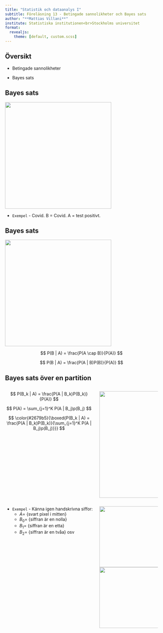 ```yaml
---
title: "Statistik och dataanalys I"
subtitle: Föreläsning 13 - Betingade sannolikheter och Bayes sats
author: "**Mattias Villani**"
institute: Statistiska institutionen<br>Stockholms universitet
format: 
  revealjs:
    theme: [default, custom.scss]
---
```


## Översikt

-   Betingade sannolikheter

-   Bayes sats

## Bayes sats

![](figs/bayes_twoevents.svg){fig-align="center" width="350"}

-   `Exempel` - Covid. B = Covid. A = test positivt.

## Bayes sats

![](figs/bayes_twoevents_cond.svg){fig-align="center" width="350"}

$$
    P(B | A) = \frac{P(A \cap B)}{P(A)}
$$

$$
    P(B | A) = \frac{P(A | B)P(B)}{P(A)}
$$

## Bayes sats över en partition

:::: columns
::: {.column width="60%"}
$$
    P(B_k | A) = \frac{P(A | B_k)P(B_k)}{P(A)}
$$

$$
    P(A) = \sum_{j=1}^K P(A | B_j)p(B_j)
$$

$$
    \color{#2679b5}{\boxed{P(B_k | A) = \frac{P(A | B_k)P(B_k)}{\sum_{j=1}^K P(A | B_j)p(B_j)}}}
$$
:::

::: {.column width="40%"}
![](figs/bayesgeneral.svg){fig-align="center" width="350"}
:::
::::

:::: columns
::: {.column width="60%"}
-   `Exempel` - Känna igen handskrivna siffor:
    -   $A =$ {svart pixel i mitten}
    -   $B_0=$ {siffran är en nolla}
    -   $B_1=$ {siffran är en etta}
    -   $B_2=$ {siffran är en tvåa} osv
:::

::: {.column width="40%"}
![](figs/mnistZeroWithRedVoxel.png){fig-align="center" width="200"}![](figs/mnistOneWithRedVoxel.png){fig-align="center" width="200"}
:::
::::
